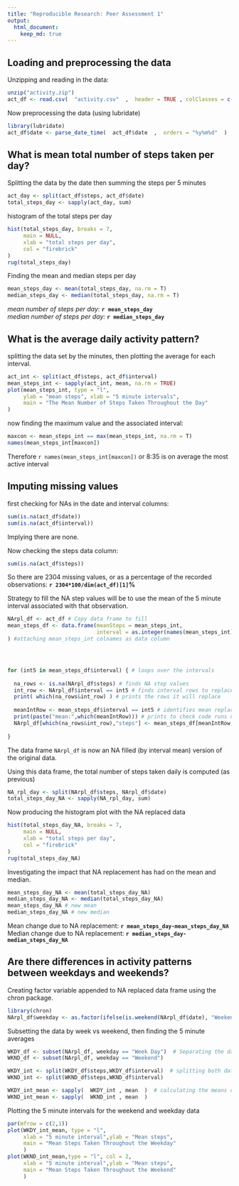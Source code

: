 ```yaml
---
title: "Reproducible Research: Peer Assessment 1"
output: 
  html_document:
    keep_md: true
---
```



## Loading and preprocessing the data

Unzipping and reading in the data:  

```r
unzip("activity.zip")
act_df <- read.csv(  "activity.csv"  ,  header = TRUE , colClasses = c("integer","factor","integer") )
```

Now preprocessing the data (using lubridate)  
```r
library(lubridate)
act_df$date <- parse_date_time(  act_df$date  ,  orders = "%y%m%d"  )
```


## What is mean total number of steps taken per day?
Splitting the data by the date then summing the steps per 5 minutes

```r
act_day <- split(act_df$steps, act_df$date)
total_steps_day <- sapply(act_day, sum)
```

histogram of the total steps per day  

```r
hist(total_steps_day, breaks = 7,
     main = NULL,
     xlab = "total steps per day",
     col = "firebrick"
)
rug(total_steps_day)
```

Finding the mean and median steps per day  

```r
mean_steps_day <- mean(total_steps_day, na.rm = T)
median_steps_day <- median(total_steps_day, na.rm = T)

```

*mean number of steps per day:* **`r mean_steps_day`**  
*median number of steps per day:* **`r median_steps_day`**  


## What is the average daily activity pattern?

splitting the data set by the minutes, then plotting the average for each interval.  

```r
act_int <- split(act_df$steps, act_df$interval)
mean_steps_int <- sapply(act_int, mean, na.rm = TRUE)
plot(mean_steps_int, type = "l",
     ylab = "mean steps", xlab = "5 minute intervals",
     main = "The Mean Number of Steps Taken Throughout the Day"
)
```


now finding the maximum value and the associated interval:
```r
maxcon <- mean_steps_int == max(mean_steps_int, na.rm = T)
names(mean_steps_int[maxcon])
```

Therefore `r names(mean_steps_int[maxcon])` or 8:35 is on average the most active interval  


## Imputing missing values

first checking for NAs in the date and interval columns:
```r
sum(is.na(act_df$date))
sum(is.na(act_df$interval))
```
Implying there are none.  

Now checking the steps data column:
```r
sum(is.na(act_df$steps))
```
So there are 2304 missing values, or as a percentage of the recorded observations: **`r 2304*100/dim(act_df)[1]`%**

Strategy to fill the NA step values will be to use the mean of the 5 minute interval associated with that observation.

```r

NArpl_df <- act_df # Copy data frame to fill
mean_steps_df <- data.frame(meanSteps = mean_steps_int,
                            interval = as.integer(names(mean_steps_int))
) #attaching mean_steps_int colnames as data column




for (int5 in mean_steps_df$interval) { # loops over the intervals
  
  na_rows <- is.na(NArpl_df$steps) # finds NA step values
  int_row <- NArpl_df$interval == int5 # finds interval rows to replace
  print( which(na_rows&int_row) ) # prints the rows it will replace
  
  meanIntRow <- mean_steps_df$interval == int5 # identifies mean replacement row
  print(paste("mean:",which(meanIntRow))) # prints to check code runs nicely
  NArpl_df[which(na_rows&int_row),"steps"] <- mean_steps_df[meanIntRow,"meanSteps"]
  
}
```

The data frame `NArpl_df` is now an NA filled (by interval mean) version of the original data.  
  
  

Using this data frame, the total number of steps taken daily is computed (as previous)
```r
NA_rpl_day <- split(NArpl_df$steps, NArpl_df$date)
total_steps_day_NA <- sapply(NA_rpl_day, sum)
```

Now producing the histogram plot with the NA replaced data 
```r
hist(total_steps_day_NA, breaks = 7,
     main = NULL,
     xlab = "total steps per day",
     col = "firebrick"
)
rug(total_steps_day_NA)
```

Investigating the impact that NA replacement has had on the mean and median.
```r
mean_steps_day_NA <- mean(total_steps_day_NA)
median_steps_day_NA <- median(total_steps_day_NA)
mean_steps_day_NA # new mean
median_steps_day_NA # new median
```

Mean change due to NA replacement: **`r mean_steps_day-mean_steps_day_NA`**  
Median change due to NA replacement: **`r median_steps_day-median_steps_day_NA`**





## Are there differences in activity patterns between weekdays and weekends?


Creating factor variable appended to NA replaced data frame using the chron package.
```r
library(chron)
NArpl_df$weekday <- as.factor(ifelse(is.weekend(NArpl_df$date), "Weekend","Week Day"))
```



Subsetting the data by week vs weekend, then finding the 5 minute averages
```r
WKDY_df <- subset(NArpl_df, weekday == "Week Day")  # Separating the data by weekday/weekend
WKND_df <- subset(NArpl_df, weekday == "Weekend")

WKDY_int <- split(WKDY_df$steps,WKDY_df$interval)  # splitting both data frames by the 5 minute intervals
WKND_int <- split(WKND_df$steps,WKND_df$interval)

WKDY_int_mean <- sapply(  WKDY_int , mean  )  # calculating the means of the 5 minute intervals
WKND_int_mean <- sapply(  WKND_int , mean  )
```

Plotting the 5 minute intervals for the weekend and weekday data
```r
par(mfrow = c(2,1))
plot(WKDY_int_mean, type = "l",
     xlab = "5 minute interval",ylab = "Mean steps",
     main = "Mean Steps Taken Throughout the Weekday"
     )
plot(WKND_int_mean,type = "l", col = 2,
     xlab = "5 minute interval",ylab = "Mean steps",
     main = "Mean Steps Taken Throughout the Weekend"
     )

```

